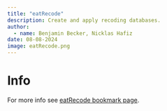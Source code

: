 ```yaml
---
title: "eatRecode"
description: Create and apply recoding databases.
author:
  - name: Benjamin Becker, Nicklas Hafiz
date: 08-08-2024
image: eatRecode.png
---
```


# Info

For more info see [eatRecode bookmark page](https://beckerbenj.github.io/eatRecode/). 
